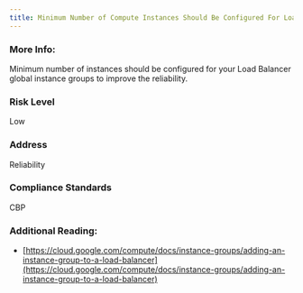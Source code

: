 ```yaml
---
title: Minimum Number of Compute Instances Should Be Configured For Load Balancers Global Instance Groups
---
```


### More Info:

Minimum number of instances should be configured for your Load Balancer global instance groups to improve the reliability.

### Risk Level

Low

### Address

Reliability

### Compliance Standards

CBP

### Additional Reading:

- [https://cloud.google.com/compute/docs/instance-groups/adding-an-instance-group-to-a-load-balancer](https://cloud.google.com/compute/docs/instance-groups/adding-an-instance-group-to-a-load-balancer)
